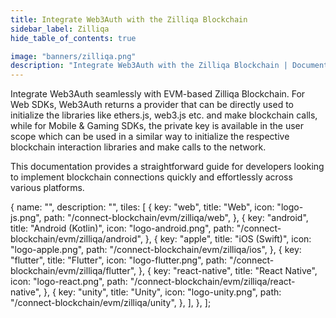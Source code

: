 ```yaml
---
title: Integrate Web3Auth with the Zilliqa Blockchain
sidebar_label: Zilliqa
hide_table_of_contents: true

image: "banners/zilliqa.png"
description: "Integrate Web3Auth with the Zilliqa Blockchain | Documentation - Web3Auth"
---
```



<SEO
  title="Integrate Web3Auth with the Zilliqa Blockchain"
  description="Integrate Web3Auth with the Zilliqa Blockchain | Documentation - Web3Auth"
  image="https://web3auth.io/docs/banners/zilliqa.png"
  slug="/connect-blockchain/evm/zilliqa"
/>

Integrate Web3Auth seamlessly with EVM-based Zilliqa Blockchain. For Web SDKs, Web3Auth returns a
provider that can be directly used to initialize the libraries like ethers.js, web3.js etc. and make
blockchain calls, while for Mobile & Gaming SDKs, the private key is available in the user scope
which can be used in a similar way to initialize the respective blockchain interaction libraries and
make calls to the network.

This documentation provides a straightforward guide for developers looking to implement blockchain
connections quickly and effortlessly across various platforms.

  {
    name: "",
    description: "",
    tiles: [
      {
        key: "web",
        title: "Web",
        icon: "logo-js.png",
        path: "/connect-blockchain/evm/zilliqa/web",
      },
      {
        key: "android",
        title: "Android (Kotlin)",
        icon: "logo-android.png",
        path: "/connect-blockchain/evm/zilliqa/android",
      },
      {
        key: "apple",
        title: "iOS (Swift)",
        icon: "logo-apple.png",
        path: "/connect-blockchain/evm/zilliqa/ios",
      },
      {
        key: "flutter",
        title: "Flutter",
        icon: "logo-flutter.png",
        path: "/connect-blockchain/evm/zilliqa/flutter",
      },
      {
        key: "react-native",
        title: "React Native",
        icon: "logo-react.png",
        path: "/connect-blockchain/evm/zilliqa/react-native",
      },
      {
        key: "unity",
        title: "Unity",
        icon: "logo-unity.png",
        path: "/connect-blockchain/evm/zilliqa/unity",
      },
    ],
  },
];

<Tiles tileGroups={Zilliqa} />
